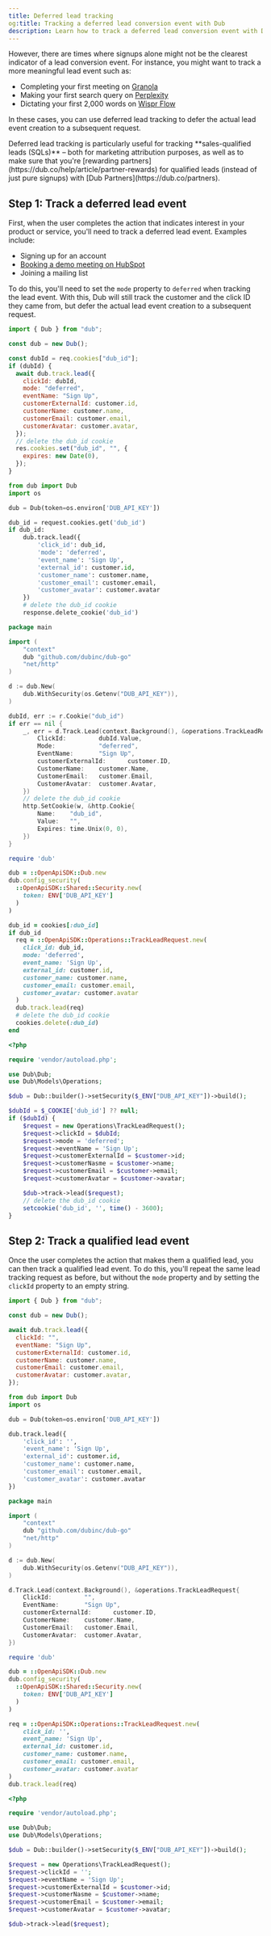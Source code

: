 ```yaml
---
title: Deferred lead tracking
og:title: Tracking a deferred lead conversion event with Dub
description: Learn how to track a deferred lead conversion event with Dub
---
```



<LeadsIntro />

However, there are times where signups alone might not be the clearest indicator of a lead conversion event. For instance, you might want to track a more meaningful lead event such as:

- Completing your first meeting on [Granola](https://partners.dub.co/granola)
- Making your first search query on [Perplexity](https://partners.dub.co/perplexity)
- Dictating your first 2,000 words on [Wispr Flow](https://partners.dub.co/flow)

In these cases, you can use deferred lead tracking to defer the actual lead event creation to a subsequent request.

<Tip>
  Deferred lead tracking is particularly useful for tracking **sales-qualified
  leads (SQLs)** – both for marketing attribution purposes, as well as to make
  sure that you're [rewarding
  partners](https://dub.co/help/article/partner-rewards) for qualified leads
  (instead of just pure signups) with [Dub Partners](https://dub.co/partners).
</Tip>

<ConversionTrackingPrerequisites />

## Step 1: Track a deferred lead event

First, when the user completes the action that indicates interest in your product or service, you'll need to track a deferred lead event. Examples include:

- Signing up for an account
- [Booking a demo meeting on HubSpot](/conversions/leads/hubspot)
- Joining a mailing list

To do this, you'll need to set the `mode` property to `deferred` when tracking the lead event. With this, Dub will still track the customer and the click ID they came from, but defer the actual lead event creation to a subsequent request.

<CodeGroup>

```javascript Node.js
import { Dub } from "dub";

const dub = new Dub();

const dubId = req.cookies["dub_id"];
if (dubId) {
  await dub.track.lead({
    clickId: dubId,
    mode: "deferred",
    eventName: "Sign Up",
    customerExternalId: customer.id,
    customerName: customer.name,
    customerEmail: customer.email,
    customerAvatar: customer.avatar,
  });
  // delete the dub_id cookie
  res.cookies.set("dub_id", "", {
    expires: new Date(0),
  });
}
```

```python Python
from dub import Dub
import os

dub = Dub(token=os.environ['DUB_API_KEY'])

dub_id = request.cookies.get('dub_id')
if dub_id:
    dub.track.lead({
        'click_id': dub_id,
        'mode': 'deferred',
        'event_name': 'Sign Up',
        'external_id': customer.id,
        'customer_name': customer.name,
        'customer_email': customer.email,
        'customer_avatar': customer.avatar
    })
    # delete the dub_id cookie
    response.delete_cookie('dub_id')
```

```go Go
package main

import (
    "context"
    dub "github.com/dubinc/dub-go"
    "net/http"
)

d := dub.New(
    dub.WithSecurity(os.Getenv("DUB_API_KEY")),
)

dubId, err := r.Cookie("dub_id")
if err == nil {
    _, err = d.Track.Lead(context.Background(), &operations.TrackLeadRequest{
        ClickId:         dubId.Value,
        Mode:            "deferred",
        EventName:       "Sign Up",
        customerExternalId:      customer.ID,
        CustomerName:    customer.Name,
        CustomerEmail:   customer.Email,
        CustomerAvatar:  customer.Avatar,
    })
    // delete the dub_id cookie
    http.SetCookie(w, &http.Cookie{
        Name:    "dub_id",
        Value:   "",
        Expires: time.Unix(0, 0),
    })
}
```

```ruby Ruby
require 'dub'

dub = ::OpenApiSDK::Dub.new
dub.config_security(
  ::OpenApiSDK::Shared::Security.new(
    token: ENV['DUB_API_KEY']
  )
)

dub_id = cookies[:dub_id]
if dub_id
  req = ::OpenApiSDK::Operations::TrackLeadRequest.new(
    click_id: dub_id,
    mode: 'deferred',
    event_name: 'Sign Up',
    external_id: customer.id,
    customer_name: customer.name,
    customer_email: customer.email,
    customer_avatar: customer.avatar
  )
  dub.track.lead(req)
  # delete the dub_id cookie
  cookies.delete(:dub_id)
end
```

```php PHP
<?php

require 'vendor/autoload.php';

use Dub\Dub;
use Dub\Models\Operations;

$dub = Dub::builder()->setSecurity($_ENV["DUB_API_KEY"])->build();

$dubId = $_COOKIE['dub_id'] ?? null;
if ($dubId) {
    $request = new Operations\TrackLeadRequest();
    $request->clickId = $dubId;
    $request->mode = 'deferred';
    $request->eventName = 'Sign Up';
    $request->customerExternalId = $customer->id;
    $request->customerNasme = $customer->name;
    $request->customerEmail = $customer->email;
    $request->customerAvatar = $customer->avatar;

    $dub->track->lead($request);
    // delete the dub_id cookie
    setcookie('dub_id', '', time() - 3600);
}
```

</CodeGroup>

## Step 2: Track a qualified lead event

Once the user completes the action that makes them a qualified lead, you can then track a qualified lead event. To do this, you'll repeat the same lead tracking request as before, but without the `mode` property and by setting the `clickId` property to an empty string.

<CodeGroup>

```javascript Node.js
import { Dub } from "dub";

const dub = new Dub();

await dub.track.lead({
  clickId: "",
  eventName: "Sign Up",
  customerExternalId: customer.id,
  customerName: customer.name,
  customerEmail: customer.email,
  customerAvatar: customer.avatar,
});
```

```python Python
from dub import Dub
import os

dub = Dub(token=os.environ['DUB_API_KEY'])

dub.track.lead({
    'click_id': '',
    'event_name': 'Sign Up',
    'external_id': customer.id,
    'customer_name': customer.name,
    'customer_email': customer.email,
    'customer_avatar': customer.avatar
})
```

```go Go
package main

import (
    "context"
    dub "github.com/dubinc/dub-go"
    "net/http"
)

d := dub.New(
    dub.WithSecurity(os.Getenv("DUB_API_KEY")),
)

d.Track.Lead(context.Background(), &operations.TrackLeadRequest{
    ClickId:         "",
    EventName:       "Sign Up",
    customerExternalId:      customer.ID,
    CustomerName:    customer.Name,
    CustomerEmail:   customer.Email,
    CustomerAvatar:  customer.Avatar,
})
```

```ruby Ruby
require 'dub'

dub = ::OpenApiSDK::Dub.new
dub.config_security(
  ::OpenApiSDK::Shared::Security.new(
    token: ENV['DUB_API_KEY']
  )
)

req = ::OpenApiSDK::Operations::TrackLeadRequest.new(
    click_id: '',
    event_name: 'Sign Up',
    external_id: customer.id,
    customer_name: customer.name,
    customer_email: customer.email,
    customer_avatar: customer.avatar
)
dub.track.lead(req)
```

```php PHP
<?php

require 'vendor/autoload.php';

use Dub\Dub;
use Dub\Models\Operations;

$dub = Dub::builder()->setSecurity($_ENV["DUB_API_KEY"])->build();

$request = new Operations\TrackLeadRequest();
$request->clickId = '';
$request->eventName = 'Sign Up';
$request->customerExternalId = $customer->id;
$request->customerNasme = $customer->name;
$request->customerEmail = $customer->email;
$request->customerAvatar = $customer->avatar;

$dub->track->lead($request);
```

</CodeGroup>

<LeadsOutro />
